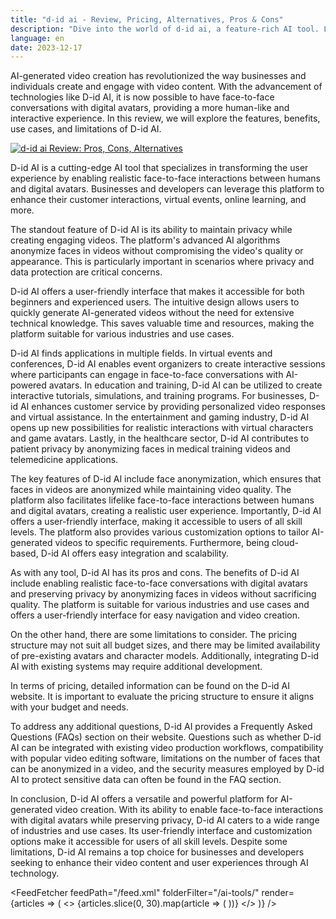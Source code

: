 ```yaml
---
title: "d-id ai - Review, Pricing, Alternatives, Pros & Cons"
description: "Dive into the world of d-id ai, a feature-rich AI tool. Learn about its features, pricing, and how it's making an impact. Don't miss out!"
language: en
date: 2023-12-17
---
```

        
AI-generated video creation has revolutionized the way businesses and individuals create and engage with video content. With the advancement of technologies like D-id AI, it is now possible to have face-to-face conversations with digital avatars, providing a more human-like and interactive experience. In this review, we will explore the features, benefits, use cases, and limitations of D-id AI.


<BlogHeader />


[![d-id ai Review: Pros, Cons, Alternatives](/ai-tools/d-id-ai.png)](https://www.d-id.com/)



D-id AI is a cutting-edge AI tool that specializes in transforming the user experience by enabling realistic face-to-face interactions between humans and digital avatars. Businesses and developers can leverage this platform to enhance their customer interactions, virtual events, online learning, and more.

The standout feature of D-id AI is its ability to maintain privacy while creating engaging videos. The platform's advanced AI algorithms anonymize faces in videos without compromising the video's quality or appearance. This is particularly important in scenarios where privacy and data protection are critical concerns.

D-id AI offers a user-friendly interface that makes it accessible for both beginners and experienced users. The intuitive design allows users to quickly generate AI-generated videos without the need for extensive technical knowledge. This saves valuable time and resources, making the platform suitable for various industries and use cases.

D-id AI finds applications in multiple fields. In virtual events and conferences, D-id AI enables event organizers to create interactive sessions where participants can engage in face-to-face conversations with AI-powered avatars. In education and training, D-id AI can be utilized to create interactive tutorials, simulations, and training programs. For businesses, D-id AI enhances customer service by providing personalized video responses and virtual assistance. In the entertainment and gaming industry, D-id AI opens up new possibilities for realistic interactions with virtual characters and game avatars. Lastly, in the healthcare sector, D-id AI contributes to patient privacy by anonymizing faces in medical training videos and telemedicine applications.

The key features of D-id AI include face anonymization, which ensures that faces in videos are anonymized while maintaining video quality. The platform also facilitates lifelike face-to-face interactions between humans and digital avatars, creating a realistic user experience. Importantly, D-id AI offers a user-friendly interface, making it accessible to users of all skill levels. The platform also provides various customization options to tailor AI-generated videos to specific requirements. Furthermore, being cloud-based, D-id AI offers easy integration and scalability.

As with any tool, D-id AI has its pros and cons. The benefits of D-id AI include enabling realistic face-to-face conversations with digital avatars and preserving privacy by anonymizing faces in videos without sacrificing quality. The platform is suitable for various industries and use cases and offers a user-friendly interface for easy navigation and video creation.

On the other hand, there are some limitations to consider. The pricing structure may not suit all budget sizes, and there may be limited availability of pre-existing avatars and character models. Additionally, integrating D-id AI with existing systems may require additional development.

In terms of pricing, detailed information can be found on the D-id AI website. It is important to evaluate the pricing structure to ensure it aligns with your budget and needs.

To address any additional questions, D-id AI provides a Frequently Asked Questions (FAQs) section on their website. Questions such as whether D-id AI can be integrated with existing video production workflows, compatibility with popular video editing software, limitations on the number of faces that can be anonymized in a video, and the security measures employed by D-id AI to protect sensitive data can often be found in the FAQ section.

In conclusion, D-id AI offers a versatile and powerful platform for AI-generated video creation. With its ability to enable face-to-face interactions with digital avatars while preserving privacy, D-id AI caters to a wide range of industries and use cases. Its user-friendly interface and customization options make it accessible for users of all skill levels. Despite some limitations, D-id AI remains a top choice for businesses and developers seeking to enhance their video content and user experiences through AI technology.


<AdComponent />


<FeedFetcher feedPath="/feed.xml" folderFilter="/ai-tools/" render={articles => (
    <>
        <Cards>
            {articles.slice(0, 30).map(article => (
                <Card key={article.link} title={article.title} href={article.link} />
            ))}
        </Cards>
    </>
)} />

